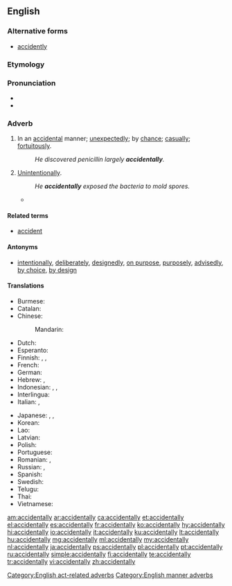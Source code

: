 ==English==

===Alternative forms===
* [[accidently]]

===Etymology===
{{suffix|accidental|ly|lang=en}}

===Pronunciation===
* {{IPA|/ˌæksəˈdɛnt(ə)li/|lang=en}}
* {{audio|en-us-accidentally.ogg|Audio (US)|lang=en}}

===Adverb===
{{en-adv}}

# In an [[accidental]] manner; [[unexpectedly]]; by [[chance]]; [[casually]]; [[fortuitously]].
#: ''He discovered penicillin largely '''accidentally'''.''
# [[unintentionally|Unintentionally]].
#: ''He '''accidentally''' exposed the bacteria to mold spores.''
#* {{quote-journal|date=December 14, 2011
|author=Steven Morris
|title=Devon woman jailed for 168 days for killing kitten in microwave
|work=Guardian
|url=http://www.guardian.co.uk/world/2011/dec/14/woman-killed-kitten-microwave-jail
|page=
|passage=Robins, of Torquay, had denied a single charge of causing unnecessary suffering to an animal. She claimed the microwave was '''accidentally''' turned on by one of the cats after the kitten got inside. But Knutton said the kitten was too small to even get onto the work surface.}}

====Related terms====
* [[accident]]

====Antonyms====
* [[intentionally]], [[deliberately]], [[designedly]], [[on purpose]], [[purposely]], [[advisedly]], [[by choice]], [[by design]]

====Translations====
{{trans-top|unexpectedly, unintentionally}}
* Burmese: {{t+|my|မတော်တဆ|sc=Mymr}}
* Catalan: {{t+|ca|accidentalment}}
* Chinese:
*: Mandarin: {{t+|cmn|偶然|tr=ǒurán|sc=Hani}}
* Dutch: {{t+|nl|toevallig}}
* Esperanto: {{t|eo|akcidente}}
* Finnish: {{t|fi|vahingossa}}, {{t+|fi|sattumalta}}, {{t|fi|epähuomiossa}}
* French: {{t+|fr|accidentellement}}
* German: {{t+|de|versehentlich}}
* Hebrew: {{t|he|במקרה|tr=b'miqré}}, {{t|he|לא בכוונה|tr=lo' b'khavaná}}
* Indonesian: {{t|id|[[secara]] [[tak]] [[sengaja]]}}, {{t|id|[[tanpa]] [[sadar|disadari]]}}, {{t|id|[[secara]] [[kebetulan]]}}
* Interlingua: {{t|ia|accidentalmente}}
* Italian: {{t+|it|casualmente}}, {{t+|it|accidentalmente}}
{{trans-mid}}
* Japanese: {{t|ja|無意識的|tr=むいしきてきに, muishikiteki ni|alt=無意識的に}}, {{t+|ja|偶然|tr=ぐうぜん, gūzen}}, {{t|ja|誤って|tr=あやまって, ayamatte}}
* Korean: {{t|ko|우연히도}}
* Lao: {{t-needed|lo}}
* Latvian: {{t|lv|nejauši}}
* Polish: {{t+|pl|przypadkowo}}
* Portuguese: {{t+|pt|acidentalmente}}
* Romanian: {{t+|ro|accidental}}, {{t+|ro|întâmplător}}
* Russian: {{t+|ru|случа́йно}}, {{t+|ru|ненаме́ренно}}
* Spanish: {{t+|es|accidentalmente}}
* Swedish: {{t+|sv|oavsiktligen}} {{qualifier|unintentionally}}
* Telugu: {{t|te|పొరపాటున|sc=Telu}}
* Thai: {{t|th|โดยไม่ตั้งใจ|tr=doi mâi dtâng jai|sc=Thai}}
* Vietnamese: {{t+|vi|ngẫu nhiên}}
{{trans-bottom}}

[[Category:English act-related adverbs]]
[[Category:English manner adverbs]]

[[am:accidentally]]
[[ar:accidentally]]
[[ca:accidentally]]
[[et:accidentally]]
[[el:accidentally]]
[[es:accidentally]]
[[fr:accidentally]]
[[ko:accidentally]]
[[hy:accidentally]]
[[hi:accidentally]]
[[io:accidentally]]
[[it:accidentally]]
[[ku:accidentally]]
[[lt:accidentally]]
[[hu:accidentally]]
[[mg:accidentally]]
[[ml:accidentally]]
[[my:accidentally]]
[[nl:accidentally]]
[[ja:accidentally]]
[[ps:accidentally]]
[[pl:accidentally]]
[[pt:accidentally]]
[[ru:accidentally]]
[[simple:accidentally]]
[[fi:accidentally]]
[[te:accidentally]]
[[tr:accidentally]]
[[vi:accidentally]]
[[zh:accidentally]]